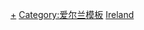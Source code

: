 {{navbox
|name       = 愛爾蘭共和國大學
|title      = [[爱尔兰共和国大学列表|爱尔兰的大学]]
|state = {{{state|autocollapse}}}
|bodyclass  = hlist

|group1 = 大学
|list1  = 
* [[爱尔兰国立大学]]（[[都柏林大学学院|都柏林]]·[[科克大学|科克]]·[[爱尔兰国立大学戈尔韦分校|戈尔韦]]·{{le|梅努斯大学|Maynooth University|梅努斯}}）
* [[三一学院 (都柏林)|都柏林圣三一学院]]
* [[都柏林城市大学]]
* [[都柏林理工大学]]（<s>{{le|都柏林理工学院|Dublin Institute of Technology|都柏林}}</s>·<s>[[塔拉理工学院|塔拉]]</s>·<s>{{le|布兰查尔斯敦理工学院|Institute of Technology, Blanchardstown|布兰查尔斯敦}}</s>）
* [[利默里克大学]]
* [[芒斯特理工大学]]（<s>{{le|科克理工学院|Cork Institute of Technology|科克}}</s>·<s>{{le|特瑞里理工学院|Institute of Technology, Tralee|特瑞里}}</s>）
* [[香农理工大学：中部中西部|香农理工大学]]（<s>{{le|阿斯隆理工学院|Athlone Institute of Technology|阿斯隆}}</s>·<s>{{le|利默里克理工学院|Limerick Institute of Technology|利默里克}}</s>）
* [[大西洋理工大学]]（<s>{{le|戈尔韦-梅奥理工学院|Galway-Mayo Institute of Technology|戈尔韦-梅奥}}</s>·<s>{{le|莱特肯尼理工学院|Letterkenny Institute of Technology|莱特肯尼}}</s>·<s>{{le|斯莱戈理工学院|Institute of Technology, Sligo|斯莱戈}}</s>）
* [[爱尔兰东南理工大学|东南理工大学]] （<s>{{le|沃特福德理工学院|Waterford Institute of Technology|沃特福德}}</s>·<s>{{le|卡洛理工学院|Institute of Technology, Carlow|卡洛}}</s>）

|group2 = 学院
|list2  = 
*{{le|邓莱里艺术、设计与理工学院|Dún Laoghaire Institute of Art, Design and Technology}}
*{{le|邓多克理工学院|Dundalk Institute of Technology}}
*{{le|都柏林高等研究学院|Dublin Institute for Advanced Studies}}
*{{le|爱尔兰和平卫队学院|Garda Síochána College}}
*{{le|克拉营军事学院|Curragh Camp}}
*{{le|国家救护车服务 (爱尔兰)|National Ambulance Service College|国家急救中心学院}}
*{{le|斯莱戈圣安吉拉学院|St. Angela's College, Sligo}}
*{{le|马里诺教育学院|Marino Institute of Education}}
*{{le|圣母玛丽学院|Mary Immaculate College}}
*{{le|瑟勒斯省帕特里克学院|MIC, St. Patrick's Campus, Thurles}}
*{{le|万圣学院|All Hallows College}}
*{{le|公共管理学院 (爱尔兰)|Institute of Public Administration (Ireland)|公共管理学院}}
*{{le|普世教会学院|Irish School of Ecumenics}}
*{{le|米尔敦神学与哲学学院|Milltown Institute of Theology and Philosophy}}
*{{le|国立艺术与设计学院|National College of Art and Design}}
*[[爱尔兰皇家外科医学院]]
*{{le|香农酒店管理学院|Shannon College of Hotel Management}}

|group3 = 私立院校
|list3  = 
*{{le|都柏林商业学校|Dublin Business School}}
*{{le|都柏林设计学院|Dublin Institute of Design}}
*{{le|都柏林格里菲斯学院|Griffith College Dublin}}
*{{le|科克格里菲斯学院|Griffith College Cork}}
*{{le|利默里克格里菲斯学院|Griffith College Limerick}}

|below = 
* {{le|爱尔兰高等教育|Third-level education in the Republic of Ireland#List of higher education establishments|爱尔兰高等教育机构列表}}
}}<noinclude>
[[Category:愛爾蘭共和國大學|+]]
[[Category:爱尔兰模板]]
[[Category:各国高校导航模板|Ireland]]
</noinclude>